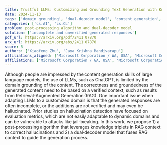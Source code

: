```yaml
---
title: Trustful LLMs: Customizing and Grounding Text Generation with Knowledge Bases and Dual Decoders
date: 2024-11-13
tags: ['domain grounding', 'dual-decoder model', 'content generation', 'post-processing algorithm', 'large language models', 'Retrieval-Augmented Generation', 'hallucination detection']
categories: ['cs.AI', 'cs.CL']
problem: post-processing algorithm and dual-decoder model
solution: ['incomplete and unverified generated responses']
pdf_url: https://arxiv.org/pdf/2411.07870
arx_url: https://arxiv.org/abs/2411.07870
score: 5
authors: ['Xiaofeng Zhu', 'Jaya Krishna Mandivarapu']
affiliations_aligned: ['Microsoft Corporation / WA, USA', 'Microsoft Corporation / GA, USA']
affiliations: ['Microsoft Corporation / GA, USA', 'Microsoft Corporation / WA, USA']
---
```



Although people are impressed by the content generation skills of large language models, the use of LLMs, such as ChatGPT, is limited by the domain grounding of the content. The correctness and groundedness of the generated content need to be based on a verified context, such as results from Retrieval-Augmented Generation (RAG). One important issue when adapting LLMs to a customized domain is that the generated responses are often incomplete, or the additions are not verified and may even be hallucinated. Prior studies on hallucination detection have focused on evaluation metrics, which are not easily adaptable to dynamic domains and can be vulnerable to attacks like jail-breaking. In this work, we propose 1) a post-processing algorithm that leverages knowledge triplets in RAG context to correct hallucinations and 2) a dual-decoder model that fuses RAG context to guide the generation process.
